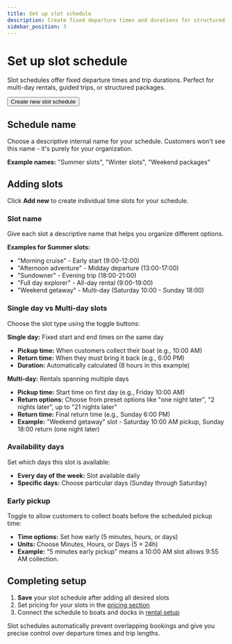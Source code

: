 ```yaml
---
title: Set up slot schedule
description: Create fixed departure times and durations for structured rental packages
sidebar_position: 3
---
```



# Set up slot schedule

Slot schedules offer fixed departure times and trip durations. Perfect for multi-day rentals, guided trips, or structured packages.

<Button href="https://dashboard.letsbook.app/schedules/slot/add">Create new slot schedule</Button>

## Schedule name

Choose a descriptive internal name for your schedule. Customers won't see this name - it's purely for your organization.

**Example names:** "Summer slots", "Winter slots", "Weekend packages"

## Adding slots

Click **Add new** to create individual time slots for your schedule.

### Slot name

Give each slot a descriptive name that helps you organize different options.

**Examples for Summer slots:**

- "Morning cruise" - Early start (9:00-12:00)
- "Afternoon adventure" - Midday departure (13:00-17:00)
- "Sundowner" - Evening trip (18:00-21:00)
- "Full day explorer" - All-day rental (9:00-19:00)
- "Weekend getaway" - Multi-day (Saturday 10:00 - Sunday 18:00)

### Single day vs Multi-day slots

Choose the slot type using the toggle buttons:

**Single day:** Fixed start and end times on the same day

- **Pickup time:** When customers collect their boat (e.g., 10:00 AM)
- **Return time:** When they must bring it back (e.g., 6:00 PM)
- **Duration:** Automatically calculated (8 hours in this example)

<InlineVideoPlayer
    videoSrc={scheduleSlotsAddVideo}
/>

**Multi-day:** Rentals spanning multiple days

- **Pickup time:** Start time on first day (e.g., Friday 10:00 AM)
- **Return options:** Choose from preset options like "one night later", "2 nights later", up to "21 nights later"
- **Return time:** Final return time (e.g., Sunday 6:00 PM)
- **Example:** "Weekend getaway" slot - Saturday 10:00 AM pickup, Sunday 18:00 return (one night later)

<InlineVideoPlayer
    videoSrc={scheduleSlotsMultidayVideo}
/>

### Availability days

Set which days this slot is available:

- **Every day of the week:** Slot available daily
- **Specific days:** Choose particular days (Sunday through Saturday)

### Early pickup

Toggle to allow customers to collect boats before the scheduled pickup time:

- **Time options:** Set how early (5 minutes, hours, or days)
- **Units:** Choose Minutes, Hours, or Days (5 × 24h)
- **Example:** "5 minutes early pickup" means a 10:00 AM slot allows 9:55 AM collection.

## Completing setup

1. **Save** your slot schedule after adding all desired slots
2. Set pricing for your slots in the [pricing section](https://dashboard.letsbook.app/pricing/slots/add)
3. Connect the schedule to boats and docks in [rental setup](https://dashboard.letsbook.app/rental-setup)

Slot schedules automatically prevent overlapping bookings and give you precise control over departure times and trip lengths.
